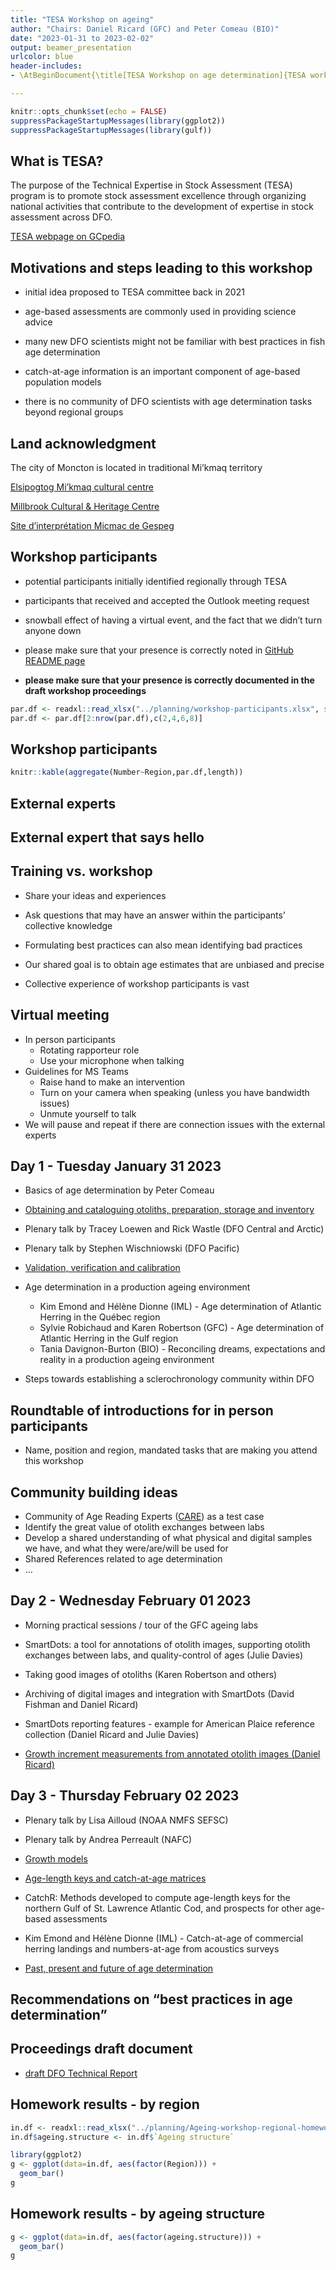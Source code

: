 ```yaml
---
title: "TESA Workshop on ageing"
author: "Chairs: Daniel Ricard (GFC) and Peter Comeau (BIO)"
date: "2023-01-31 to 2023-02-02"
output: beamer_presentation
urlcolor: blue
header-includes:
- \AtBeginDocument{\title[TESA Workshop on age determination]{TESA workshop - Best practices in age determination}}

---
```


```r
knitr::opts_chunk$set(echo = FALSE)
suppressPackageStartupMessages(library(ggplot2))
suppressPackageStartupMessages(library(gulf))
```

## What is TESA?

The purpose of the Technical Expertise in Stock Assessment (TESA) program is to promote stock assessment excellence through organizing national activities that contribute to the development of expertise in stock assessment across DFO.
 
[TESA webpage on GCpedia](https://www.gcpedia.gc.ca/wiki/DFO_Science_TESA_ETES)

## Motivations and steps leading to this workshop

- initial idea proposed to TESA committee back in 2021
- age-based assessments are commonly used in providing science advice
- many new DFO scientists might not be familiar with best practices in fish age determination
- catch-at-age information is an important component of age-based population models

- there is no community of DFO scientists with age determination tasks beyond regional groups


## Land acknowledgment

The city of Moncton is located in traditional Mi'kmaq territory

[Elsipogtog Mi'kmaq cultural centre](https://heritagepathtour.com/)

[Millbrook Cultural & Heritage Centre](https://www.millbrookheritagecentre.ca/)

[Site d’interprétation Micmac de Gespeg](http://www.micmacgespeg.ca/)


## Workshop participants

- potential participants initially identified regionally through TESA
- participants that received and accepted the Outlook meeting request
- snowball effect of having a virtual event, and the fact that we didn't turn anyone down
- please make sure that your presence is correctly noted in [GitHub README page](https://github.com/TESA-workshops/ageing-best-practices-2023)

- __please make sure that your presence is correctly documented in the draft workshop proceedings__


```r
par.df <- readxl::read_xlsx("../planning/workshop-participants.xlsx", sheet = "for-README", skip=1)
par.df <- par.df[2:nrow(par.df),c(2,4,6,8)]
```

## Workshop participants

```r
knitr::kable(aggregate(Number~Region,par.df,length))
```

## External experts
\includegraphics[width=0.55\textwidth]{julie.png}

\includegraphics[width=1.0\textwidth]{lisa.png}

## External expert that says hello

\begin{columns}
\column{0.3\textwidth}
\begin{small}
Hi Dan and Peter,

As you can see from these photos, I am having a miserable time here, so the least you can do is to toast me in my time of despair...

All the best,

Steve
\end{small}
\column{0.7\textwidth}
\begin{center}
\includegraphics[width=0.8\textwidth]{campana.png}
\includegraphics[width=0.5\textwidth]{campana2.png}
\end{center}

\end{columns}

## Training vs. workshop

- Share your ideas and experiences
- Ask questions that may have an answer within the participants' collective knowledge 
- Formulating best practices can also mean identifying bad practices
- Our shared goal is to obtain age estimates that are unbiased and precise

- Collective experience of workshop participants is vast


## Virtual meeting

- In person participants
  - Rotating rapporteur role
  - Use your microphone when talking
  
- Guidelines for MS Teams 
  - Raise hand to make an intervention
  - Turn on your camera when speaking (unless you have bandwidth issues)
  - Unmute yourself to talk

- We will pause and repeat if there are connection issues with the external experts


## Day 1 - Tuesday January 31 2023

- Basics of age determination by Peter Comeau

- [Obtaining and cataloguing otoliths, preparation, storage and inventory](./preparation-storage-inventory.pdf)

- Plenary talk by Tracey Loewen and Rick Wastle (DFO Central and Arctic)

- Plenary talk by Stephen Wischniowski (DFO Pacific)

- [Validation, verification and calibration](./validation-verification-calibration.pdf)

- Age determination in a production ageing environment
  - Kim Emond and Hélène Dionne (IML) - Age determination of Atlantic Herring in the Québec region
  - Sylvie Robichaud and Karen Robertson (GFC) - Age determination of Atlantic Herring in the Gulf region
  - Tania Davignon-Burton (BIO) - Reconciling dreams, expectations and reality in a production ageing environment

- Steps towards establishing a sclerochronology community within DFO

## Roundtable of introductions for in person participants

- Name, position and region, mandated tasks that are making you attend this workshop

## Community building ideas

- Community of Age Reading Experts ([CARE](https://care.psmfc.org/)) as a test case
- Identify the great value of otolith exchanges between labs
- Develop a shared understanding of what physical and digital samples we have, and what they were/are/will be used for
- Shared References related to age determination
- ...

## Day 2 - Wednesday February 01 2023

- Morning practical sessions / tour of the GFC ageing labs

- SmartDots: a tool for annotations of otolith images, supporting otolith exchanges between labs, and quality-control of ages (Julie Davies)

- Taking good images of otoliths (Karen Robertson and others)

- Archiving of digital images and integration with SmartDots (David Fishman and Daniel Ricard)

- SmartDots reporting features - example for American Plaice reference collection (Daniel Ricard and Julie Davies)

- [Growth increment measurements from annotated otolith images (Daniel Ricard)](images-SmartDots-increments..pdf)



## Day 3 - Thursday February 02 2023

- Plenary talk by Lisa Ailloud (NOAA NMFS SEFSC)

- Plenary talk by Andrea Perreault (NAFC)

- [Growth models](./growth-models.pdf)

- [Age-length keys and catch-at-age matrices](./age-length-keys.pdf)

- CatchR: Methods developed to compute age-length keys for the northern Gulf of St. Lawrence Atlantic Cod, and prospects for other age-based assessments

- Kim Emond and Hélène Dionne (IML) - Catch-at-age of commercial herring landings and numbers-at-age from acoustics surveys

- [Past, present and future of age determination](./past-present-future.pdf)

## Recommendations on "best practices in age determination"


## Proceedings draft document

- [draft DFO Technical Report](../proceedings/_book/techreport-english.pdf)


## Homework results - by region

```r
in.df <- readxl::read_xlsx("../planning/Ageing-workshop-regional-homework-all-regions.xlsx", skip=3)
in.df$ageing.structure <- in.df$`Ageing structure`
```

```r
library(ggplot2)
g <- ggplot(data=in.df, aes(factor(Region))) +
  geom_bar()
g
```

## Homework results - by ageing structure

```r
g <- ggplot(data=in.df, aes(factor(ageing.structure))) +
  geom_bar()
g
```
